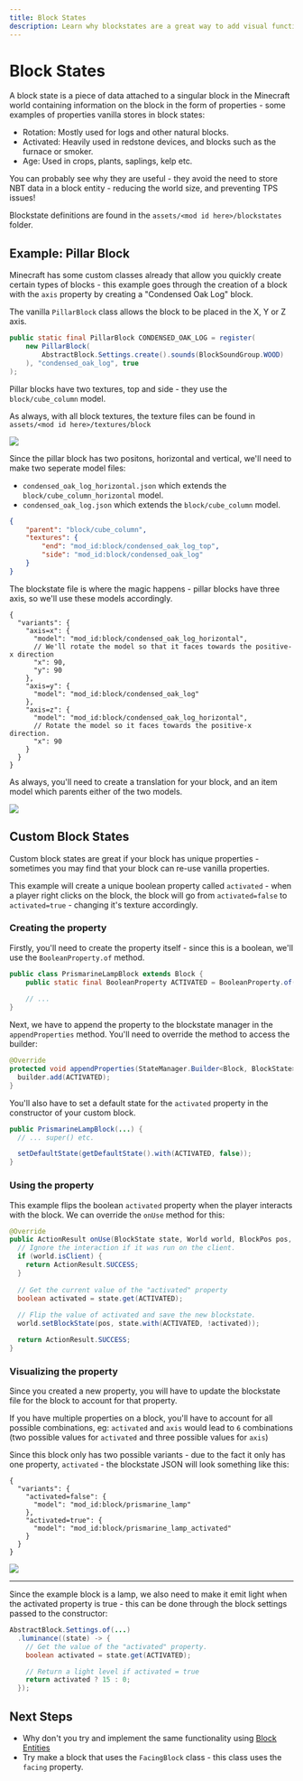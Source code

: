 ```yaml
---
title: Block States
description: Learn why blockstates are a great way to add visual functionality to your blocks.
---
```



# Block States

A block state is a piece of data attached to a singular block in the Minecraft world containing information on the block in the form of properties - some examples of properties vanilla stores in block states:

- Rotation: Mostly used for logs and other natural blocks.
- Activated: Heavily used in redstone devices, and blocks such as the furnace or smoker.
- Age: Used in crops, plants, saplings, kelp etc.
  
You can probably see why they are useful - they avoid the need to store NBT data in a block entity - reducing the world size, and preventing TPS issues!

Blockstate definitions are found in the `assets/<mod id here>/blockstates` folder.

## Example: Pillar Block

Minecraft has some custom classes already that allow you quickly create certain types of blocks - this example goes through the creation of a block with the `axis` property by creating a "Condensed Oak Log" block.

The vanilla `PillarBlock` class allows the block to be placed in the X, Y or Z axis.

```java
public static final PillarBlock CONDENSED_OAK_LOG = register(
    new PillarBlock(
        AbstractBlock.Settings.create().sounds(BlockSoundGroup.WOOD)
    ), "condensed_oak_log", true
);
```

Pillar blocks have two textures, top and side - they use the `block/cube_column` model.

As always, with all block textures, the texture files can be found in `assets/<mod id here>/textures/block`

![](/blocks/blockstates_0_large.png)

<Download type="textures" href="/blocks/condensed_oak_log_textures.zip" />

Since the pillar block has two positons, horizontal and vertical, we'll need to make two seperate model files:

- `condensed_oak_log_horizontal.json` which extends the `block/cube_column_horizontal` model.
- `condensed_oak_log.json` which extends the `block/cube_column` model.

```json
{
    "parent": "block/cube_column",
    "textures": {
        "end": "mod_id:block/condensed_oak_log_top",
        "side": "mod_id:block/condensed_oak_log"
    }
}
```

The blockstate file is where the magic happens - pillar blocks have three axis, so we'll use these models accordingly.

```jsonc
{
  "variants": {
    "axis=x": {
      "model": "mod_id:block/condensed_oak_log_horizontal",
      // We'll rotate the model so that it faces towards the positive-x direction
      "x": 90,
      "y": 90
    },
    "axis=y": {
      "model": "mod_id:block/condensed_oak_log"
    },
    "axis=z": {
      "model": "mod_id:block/condensed_oak_log_horizontal",
      // Rotate the model so it faces towards the positive-x direction.
      "x": 90
    }
  }
}
```

As always, you'll need to create a translation for your block, and an item model which parents either of the two models.

![](/blocks/blockstates_1.png)

## Custom Block States

Custom block states are great if your block has unique properties - sometimes you may find that your block can re-use vanilla properties.

This example will create a unique boolean property called `activated` - when a player right clicks on the block, the block will go from `activated=false` to `activated=true` - changing it's texture accordingly.

### Creating the property

Firstly, you'll need to create the property itself - since this is a boolean, we'll use the `BooleanProperty.of` method.

```java
public class PrismarineLampBlock extends Block {
    public static final BooleanProperty ACTIVATED = BooleanProperty.of("activated");
    
    // ...
}
```

Next, we have to append the property to the blockstate manager in the `appendProperties` method. You'll need to override the method to access the builder:

```java
@Override
protected void appendProperties(StateManager.Builder<Block, BlockState> builder) {
  builder.add(ACTIVATED);
}
```

You'll also have to set a default state for the `activated` property in the constructor of your custom block.

```java
public PrismarineLampBlock(...) {
  // ... super() etc.

  setDefaultState(getDefaultState().with(ACTIVATED, false));
}
```

### Using the property

This example flips the boolean `activated` property when the player interacts with the block. We can override the `onUse` method for this:

```java
@Override
public ActionResult onUse(BlockState state, World world, BlockPos pos, PlayerEntity player, Hand hand, BlockHitResult hit) {
  // Ignore the interaction if it was run on the client.
  if (world.isClient) {
    return ActionResult.SUCCESS;
  }
        
  // Get the current value of the "activated" property
  boolean activated = state.get(ACTIVATED);
        
  // Flip the value of activated and save the new blockstate.
  world.setBlockState(pos, state.with(ACTIVATED, !activated));

  return ActionResult.SUCCESS;
}
```

### Visualizing the property

Since you created a new property, you will have to update the blockstate file for the block to account for that property.

If you have multiple properties on a block, you'll have to account for all possible combinations, eg: `activated` and `axis` would lead to `6` combinations (two possible values for `activated` and three possible values for `axis`) 

Since this block only has two possible variants - due to the fact it only has one property, `activated` - the blockstate JSON will look something like this:

```jsonc
{
  "variants": {
    "activated=false": { 
      "model": "mod_id:block/prismarine_lamp" 
    },
    "activated=true": { 
      "model": "mod_id:block/prismarine_lamp_activated" 
    }
  }
}
```

![](/blocks/blockstates_2.webp)

<hr />

Since the example block is a lamp, we also need to make it emit light when the activated property is true - this can be done through the block settings passed to the constructor:

```java
AbstractBlock.Settings.of(...)
  .luminance((state) -> {
    // Get the value of the "activated" property.
    boolean activated = state.get(ACTIVATED);

    // Return a light level if activated = true
    return activated ? 15 : 0;
  });
```

## Next Steps

- Why don't you try and implement the same functionality using [Block Entities](/blocks/block-entities)
- Try make a block that uses the `FacingBlock` class - this class uses the `facing` property.